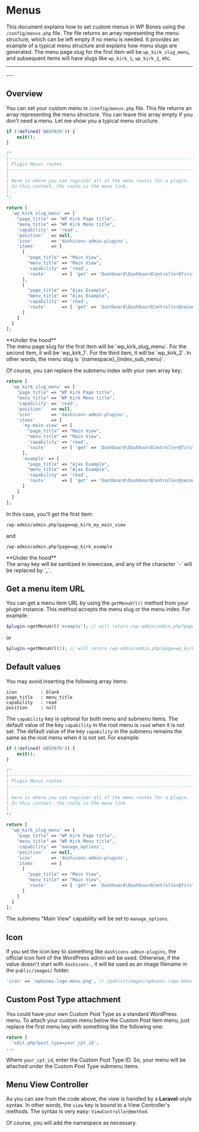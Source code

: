 
# Menus

This document explains how to set custom menus in WP Bones using the `/config/menus.php` file. The file returns an array representing the menu structure, which can be left empty if no menu is needed. It provides an example of a typical menu structure and explains how menu slugs are generated. The menu page slug for the first item will be `wp_kirk_slug_menu`, and subsequent items will have slugs like `wp_kirk_1`, `wp_kirk_2`, etc.

---
<DocsBoilerplateDemo slug="routes" />
---

## Overview

You can set your custom menu in `/config/menus.php` file. This file returns an array representing the menu structure. You can leave this array empty if you don't need a menu. Let me show you a typical menu structure.


```php filename="config/menus.php" copy
if (!defined('ABSPATH')) {
    exit();
}

/*
|--------------------------------------------------------------------------
| Plugin Menus routes
|--------------------------------------------------------------------------
|
| Here is where you can register all of the menu routes for a plugin.
| In this context, the route is the menu link.
|
*/

return [
  'wp_kirk_slug_menu' => [
    "page_title" => "WP Kirk Page title",
    "menu_title" => "WP Kirk Menu title",
    'capability' => 'read',
    'position'   => null,
    'icon'       => 'dashicons-admin-plugins',
    'items'      => [
      [
        "page_title" => "Main View",
        "menu_title" => "Main View",
        'capability' => 'read',
        'route'      => [ 'get' => 'Dashboard\DashboardController@firstMenu' ],
      ],
      [
        "page_title" => "Ajax Example",
        "menu_title" => "Ajax Example",
        'capability' => 'read',
        'route'      => [ 'get' => 'Dashboard\DashboardController@secondMenu' ],
      ]
    ]
  ]
];
```

<Callout type="info">
**Under the hood**<br/>
The menu page slug for the first item will be `wp_kirk_slug_menu`. For the second item, it will be `wp_kirk_1`. For the third item, it will be `wp_kirk_2`.
In other words, the menu slug is `{namespace}_{index_sub_menu}`.
</Callout>

Of course, you can replace the submenu index with your own array key:

```php filename="config/menus.php" copy
return [
  'wp_kirk_slug_menu' => [
    "page_title" => "WP Kirk Page title",
    "menu_title" => "WP Kirk Menu title",
    'capability' => 'read',
    'position'   => null,
    'icon'       => 'dashicons-admin-plugins',
    'items'      => [
      'my-main-view' => [
        "page_title" => "Main View",
        "menu_title" => "Main View",
        'capability' => 'read',
        'route'      => [ 'get' => 'Dashboard\DashboardController@firstMenu' ],
      ],
      'example' => [
        "page_title" => "Ajax Example",
        "menu_title" => "Ajax Example",
        'capability' => 'read',
        'route'      => [ 'get' => 'Dashboard\DashboardController@secondMenu' ],
      ]
    ]
  ]
];
```

In this case, you'll get the first item:

```
/wp-admin/admin.php?page=wp_kirk_my_main_view
```

and

```
/wp-admin/admin.php?page=wp_kirk_example
```

<Callout type="info">
**Under the hood**<br/>
The array key will be sanitized in lowercase, and any of the character `-` will be replaced by `_`.
</Callout>

## Get a menu item URL

You can get a menu item URL by using the `getMenuUrl()` method from your plugin instance. This method accepts the menu slug or the menu index. For example:

```php copy
$plugin->getMenuUrl('example'); // will return /wp-admin/admin.php?page=wp_kirk_example
```

or

```php copy
$plugin->getMenuUrl(1); // will return /wp-admin/admin.php?page=wp_kirk_1
```

## Default values

You may avoid inserting the following array items:

```
icon         : blank
page_title   : menu_title
capability   : read
position     : null
```    

The `capability` key is optional for both menu and submenu items. The default value of the key `capability` in the root menu is `read` when it is not set. The default value of the key `capability` in the submenu remains the same as the root menu when it is not set. For example:

```php filename="config/menus.php" copy
if (!defined('ABSPATH')) {
    exit();
}

/*
|--------------------------------------------------------------------------
| Plugin Menus routes
|--------------------------------------------------------------------------
|
| Here is where you can register all of the menu routes for a plugin.
| In this context, the route is the menu link.
|
*/

return [
  'wp_kirk_slug_menu' => [
    "page_title" => "WP Kirk Page title",
    "menu_title" => "WP Kirk Menu title",
    'capability' => 'manage_options',
    'position'   => null,
    'icon'       => 'dashicons-admin-plugins',
    'items'      => [
      [
        "page_title" => "Main View",
        "menu_title" => "Main View",
        'route'      => [ 'get' => 'Dashboard\DashboardController@firstMenu' ],
      ]
    ]
  ]
];
```

The submenu "Main View" capability will be set to `manage_options`.

## Icon

If you set the icon key to something like `dashicons-admin-plugins`, the official icon font of the WordPress admin will be used. Otherwise, if the value doesn't start with `dashicons-`, it will be used as an image filename in the `public/images/` folder.

```php filename="config/menus.php" copy
'icon' => 'wpbones-logo-menu.png', // /public/images/wpbones-logo-menu.png
```

## Custom Post Type attachment

You could have your own Custom Post Type as a standard WordPress menu. To attach your custom menu below the Custom Post item menu, just replace the first menu key with something like the following one:

```php copy
return [
  'edit.php?post_type=your_cpt_id',
...
```

Where `your_cpt_id`, enter the Custom Post Type ID. So, your menu will be attached under the Custom Post Type submenu items.

## Menu View Controller

As you can see from the code above, the view is handled by a **Laravel**-style syntax. In other words, the `view` key is bound to a View Controller's methods. The syntax is very easy: `ViewController@method`.

<Callout type="info">
Of course, you will add the namespace as necessary.
</Callout>

<DocsBoilerplateDemo slug="routes" />